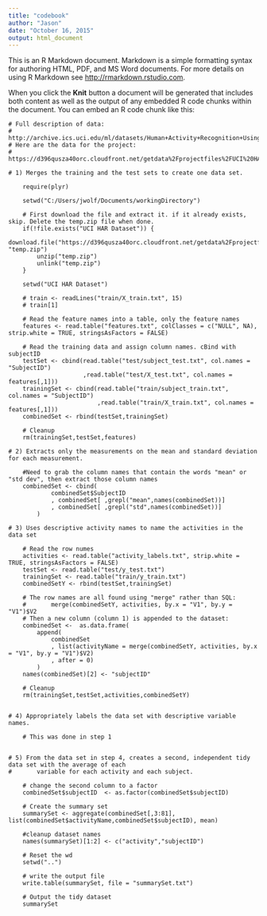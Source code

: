 ```yaml
---
title: "codebook"
author: "Jason"
date: "October 16, 2015"
output: html_document
---
```


This is an R Markdown document. Markdown is a simple formatting syntax for authoring HTML, PDF, and MS Word documents. For more details on using R Markdown see <http://rmarkdown.rstudio.com>.

When you click the **Knit** button a document will be generated that includes both content as well as the output of any embedded R code chunks within the document. You can embed an R code chunk like this:

```
# Full description of data:
#       http://archive.ics.uci.edu/ml/datasets/Human+Activity+Recognition+Using+Smartphones 
# Here are the data for the project: 
#       https://d396qusza40orc.cloudfront.net/getdata%2Fprojectfiles%2FUCI%20HAR%20Dataset.zip 

# 1) Merges the training and the test sets to create one data set.

    require(plyr)
    
    setwd("C:/Users/jwolf/Documents/workingDirectory")

    # First download the file and extract it. if it already exists, skip. Delete the temp.zip file when done.
    if(!file.exists("UCI HAR Dataset")) {
        download.file("https://d396qusza40orc.cloudfront.net/getdata%2Fprojectfiles%2FUCI%20HAR%20Dataset.zip", "temp.zip")
        unzip("temp.zip")
        unlink("temp.zip")
    }

    setwd("UCI HAR Dataset")
    
    # train <- readLines("train/X_train.txt", 15)
    # train[1]

    # Read the feature names into a table, only the feature names
    features <- read.table("features.txt", colClasses = c("NULL", NA), strip.white = TRUE, stringsAsFactors = FALSE)
    
    # Read the training data and assign column names. cBind with subjectID
    testSet <- cbind(read.table("test/subject_test.txt", col.names = "SubjectID")
                     ,read.table("test/X_test.txt", col.names = features[,1]))
    trainingSet <- cbind(read.table("train/subject_train.txt", col.names = "SubjectID")
                         ,read.table("train/X_train.txt", col.names = features[,1]))
    combinedSet <- rbind(testSet,trainingSet)
    
    # Cleanup
    rm(trainingSet,testSet,features)
    
# 2) Extracts only the measurements on the mean and standard deviation for each measurement. 

    #Need to grab the column names that contain the words "mean" or "std dev", then extract those column names
    combinedSet <- cbind(
            combinedSet$SubjectID
            , combinedSet[ ,grepl("mean",names(combinedSet))]
            , combinedSet[ ,grepl("std",names(combinedSet))]
        )

# 3) Uses descriptive activity names to name the activities in the data set

    # Read the row numes 
    activities <- read.table("activity_labels.txt", strip.white = TRUE, stringsAsFactors = FALSE)
    testSet <- read.table("test/y_test.txt")
    trainingSet <- read.table("train/y_train.txt")
    combinedSetY <- rbind(testSet,trainingSet)
    
    # The row names are all found using "merge" rather than SQL: 
    #       merge(combinedSetY, activities, by.x = "V1", by.y = "V1")$V2
    # Then a new column (column 1) is appended to the dataset:
    combinedSet <-  as.data.frame(
        append(
            combinedSet
            , list(activityName = merge(combinedSetY, activities, by.x = "V1", by.y = "V1")$V2)
            , after = 0)
        )
    names(combinedSet)[2] <- "subjectID"
    
    # Cleanup
    rm(trainingSet,testSet,activities,combinedSetY)
    

# 4) Appropriately labels the data set with descriptive variable names. 

    # This was done in step 1


# 5) From the data set in step 4, creates a second, independent tidy data set with the average of each 
#       variable for each activity and each subject.
   
    # change the second column to a factor
    combinedSet$subjectID  <- as.factor(combinedSet$subjectID)
    
    # Create the summary set
    summarySet <- aggregate(combinedSet[,3:81], list(combinedSet$activityName,combinedSet$subjectID), mean)
    
    #cleanup dataset names
    names(summarySet)[1:2] <- c("activity","subjectID")
    
    # Reset the wd
    setwd("..")
    
    # write the output file
    write.table(summarySet, file = "summarySet.txt")
    
    # Output the tidy dataset
    summarySet
    
    

```

